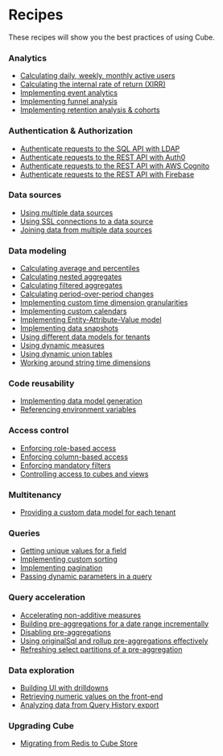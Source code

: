 # Recipes

These recipes will show you the best practices of using Cube.

### Analytics

- [Calculating daily, weekly, monthly active users](/product/data-modeling/recipes/active-users)
- [Calculating the internal rate of return (XIRR)](/product/data-modeling/recipes/xirr)
- [Implementing event analytics](/product/data-modeling/recipes/event-analytics)
- [Implementing funnel analysis](/product/data-modeling/recipes/funnels)
- [Implementing retention analysis & cohorts](/product/data-modeling/recipes/cohort-retention)

### Authentication & Authorization

- [Authenticate requests to the SQL API with LDAP](/product/auth/recipes/sql-api-ldap)
- [Authenticate requests to the REST API with Auth0](/product/auth/recipes/auth0-guide)
- [Authenticate requests to the REST API with AWS Cognito](/product/auth/recipes/aws-cognito)
- [Authenticate requests to the REST API with Firebase](https://medium.com/@ivo.hohlweck/use-firebase-auth-for-cubejs-a609f213ac67)

### Data sources

- [Using multiple data sources](/product/configuration/recipes/multiple-sources-same-schema)
- [Using SSL connections to a data source](/product/configuration/recipes/using-ssl-connections-to-data-source)
- [Joining data from multiple data sources](/product/caching/recipes/joining-multiple-data-sources)

### Data modeling

- [Calculating average and percentiles](/product/data-modeling/recipes/percentiles)
- [Calculating nested aggregates](/product/data-modeling/recipes/nested-aggregates)
- [Calculating filtered aggregates](/product/data-modeling/recipes/filtered-aggregates)
- [Calculating period-over-period changes](/product/data-modeling/recipes/period-over-period)
- [Implementing custom time dimension granularities](/product/data-modeling/recipes/custom-granularity)
- [Implementing custom calendars](/product/data-modeling/recipes/custom-calendar)
- [Implementing Entity-Attribute-Value model](/product/data-modeling/recipes/entity-attribute-value)
- [Implementing data snapshots](/product/data-modeling/recipes/snapshots)
- [Using different data models for tenants](/product/configuration/recipes/using-different-schemas-for-tenants)
- [Using dynamic measures](/product/data-modeling/recipes/using-dynamic-measures)
- [Using dynamic union tables](/product/data-modeling/recipes/dynamic-union-tables)
- [Working around string time dimensions](/product/data-modeling/recipes/string-time-dimensions)

### Code reusability

- [Implementing data model generation](/product/data-modeling/recipes/schema-generation)
- [Referencing environment variables](/product/configuration/recipes/environment-variables)

### Access control

- [Enforcing role-based access](/product/auth/recipes/role-based-access)
- [Enforcing column-based access](/product/auth/recipes/column-based-access)
- [Enforcing mandatory filters](/product/auth/recipes/enforcing-mandatory-filters)
- [Controlling access to cubes and views](/product/auth/recipes/controlling-access-to-cubes-and-views)

### Multitenancy

- [Providing a custom data model for each tenant](/product/configuration/recipes/custom-data-model-per-tenant)

### Queries

- [Getting unique values for a field](/product/apis-integrations/recipes/getting-unique-values-for-a-field)
- [Implementing custom sorting](/product/apis-integrations/recipes/sorting)
- [Implementing pagination](/product/apis-integrations/recipes/pagination)
- [Passing dynamic parameters in a query](/product/data-modeling/recipes/passing-dynamic-parameters-in-a-query)

### Query acceleration

- [Accelerating non-additive measures](/product/data-modeling/recipes/non-additivity)
- [Building pre-aggregations for a date range incrementally](/product/caching/recipes/incrementally-building-pre-aggregations-for-a-date-range)
- [Disabling pre-aggregations](/product/caching/recipes/disabling-pre-aggregations)
- [Using originalSql and rollup pre-aggregations effectively](/product/caching/recipes/using-originalsql-and-rollups-effectively)
- [Refreshing select partitions of a pre-aggregation](/product/caching/recipes/refreshing-select-partitions)

### Data exploration

- [Building UI with drilldowns](/product/apis-integrations/recipes/drilldowns)
- [Retrieving numeric values on the front-end](/product/apis-integrations/recipes/cast-numerics)
- [Analyzing data from Query History export](/product/workspace/recipes/query-history-export)

### Upgrading Cube

- [Migrating from Redis to Cube Store](https://cube.dev/blog/how-you-win-by-using-cube-store-part-1#how-to-migrate-to-cube-store)
